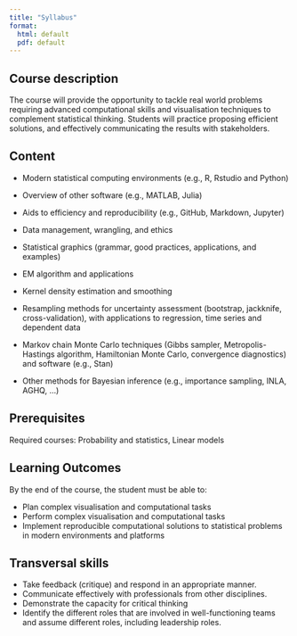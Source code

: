 ```yaml
---
title: "Syllabus"
format: 
  html: default
  pdf: default
---
```


## Course description

The course will provide the opportunity to tackle real world problems requiring advanced computational skills and visualisation techniques to complement statistical thinking. 
Students will practice proposing efficient solutions, and effectively communicating the results with stakeholders.

## Content

- Modern statistical computing environments (e.g., R, Rstudio and Python)

- Overview of other software (e.g., MATLAB, Julia)
- Aids to efficiency and reproducibility (e.g., GitHub, Markdown, Jupyter)
- Data management, wrangling, and ethics

- Statistical graphics (grammar, good practices, applications, and examples)
- EM algorithm and applications
- Kernel density estimation and smoothing
- Resampling methods for uncertainty assessment (bootstrap, jackknife, cross-validation), with applications to regression, time series and dependent data
- Markov chain Monte Carlo techniques (Gibbs sampler, Metropolis-Hastings algorithm, Hamiltonian Monte Carlo, convergence diagnostics) and software (e.g., Stan)

- Other methods for Bayesian inference (e.g., importance sampling, INLA, AGHQ, ...)



## Prerequisites

Required courses: Probability and statistics, Linear models

## Learning Outcomes
By the end of the course, the student must be able to:

- Plan complex visualisation and computational tasks
- Perform complex visualisation and computational tasks
- Implement reproducible computational solutions to statistical problems in modern environments and platforms


##  Transversal skills
- Take feedback (critique) and respond in an appropriate manner.
- Communicate effectively with professionals from other disciplines.
- Demonstrate the capacity for critical thinking
- Identify the different roles that are involved in well-functioning teams and assume different roles, including leadership roles.